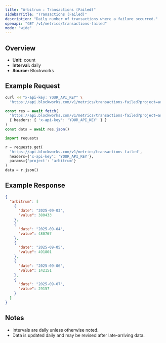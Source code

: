 ```yaml
---
title: "Arbitrum : Transactions (Failed)"
sidebarTitle: "Transactions (Failed)"
description: "Daily number of transactions where a failure occurred."
openapi: "GET /v1/metrics/transactions-failed"
mode: "wide"
---
```


## Overview

- **Unit:** count
- **Interval:** daily
- **Source:** Blockworks

## Example Request

<CodeGroup>

```bash cURL
curl -H "x-api-key: YOUR_API_KEY" \
  "https://api.blockworks.com/v1/metrics/transactions-failed?project=arbitrum"
```

```typescript TypeScript
const res = await fetch(
  'https://api.blockworks.com/v1/metrics/transactions-failed?project=arbitrum',
  { headers: { 'x-api-key': 'YOUR_API_KEY' } }
)
const data = await res.json()
```

```python Python
import requests

r = requests.get(
  'https://api.blockworks.com/v1/metrics/transactions-failed',
  headers={'x-api-key': 'YOUR_API_KEY'},
  params={'project': 'arbitrum'}
)
data = r.json()
```

</CodeGroup>

## Example Response

```json
{
  "arbitrum": [
    {
      "date": "2025-09-03",
      "value": 380433
    },
    {
      "date": "2025-09-04",
      "value": 480767
    },
    {
      "date": "2025-09-05",
      "value": 491801
    },
    {
      "date": "2025-09-06",
      "value": 142151
    },
    {
      "date": "2025-09-07",
      "value": 29157
    }
  ]
}
```

## Notes
- Intervals are daily unless otherwise noted.
- Data is updated daily and may be revised after late-arriving data.
